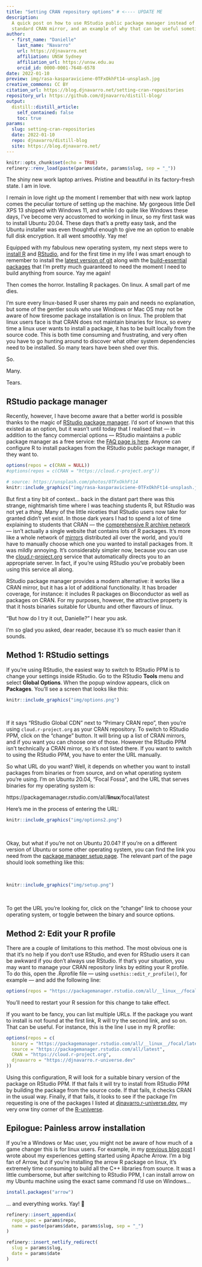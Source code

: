 ```yaml
---
title: "Setting CRAN repository options" # <---- UPDATE ME
description:
  A quick post on how to use RStudio public package manager instead of a 
  standard CRAN mirror, and an example of why that can be useful sometimes.
author:
  - first_name: "Danielle"
    last_name: "Navarro"
    url: https://djnavarro.net
    affiliation: UNSW Sydney
    affiliation_url: https://unsw.edu.au
    orcid_id: 0000-0001-7648-6578
date: 2022-01-10
preview: img/rasa-kasparaviciene-0TFxOkhFt14-unsplash.jpg
creative_commons: CC BY
citation_url: https://blog.djnavarro.net/setting-cran-repositories 
repository_url: https://github.com/djnavarro/distill-blog/
output:
  distill::distill_article:
    self_contained: false
    toc: true
params:
  slug: setting-cran-repositories
  date: 2022-01-10
  repo: djnavarro/distill-blog
  site: https://blog.djnavarro.net/
---
```


<!----

checklist:
- check the "update me" messages in YAML above
- initialise the _renv folder with refinery::renv_new("name of post folder")
- populate the lockfile with refinery::renv_snapshot("name of post folder")
- update the _renv folder from snapshot with refinery::restore("name of post folder")

---->


<!--------------- setup post ----------------->

```r
knitr::opts_chunk$set(echo = TRUE)
refinery::renv_load(paste(params$date, params$slug, sep = "_"))
```


<!--------------- post ----------------->

The shiny new work laptop arrives. Pristine and beautiful in its factory-fresh state. I am in love. 

I remain in love right up the moment I remember that with new work laptop comes the peculiar torture of setting up the machine. My gorgeous little Dell XPS 13 shipped with Windows 11, and while I do quite like Windows these days, I've become very accustomed to working in linux, so my first task was to install Ubuntu 20.04. These days that's a pretty easy task, and the Ubuntu installer was even thoughtful enough to give me an option to enable full disk encryption. It all went smoothly. Yay me!

Equipped with my fabulous new operating system, my next steps were to [install R](https://cran.r-project.org/bin/linux/ubuntu/) and [RStudio](https://www.rstudio.com/products/rstudio/download/), and for the first time in my life I was smart enough to remember to install the [latest version of git](https://itsfoss.com/install-git-ubuntu/) along with the [build-essential packages](https://itsfoss.com/build-essential-ubuntu/) that I'm pretty much guaranteed to need the moment I need to build anything from source. Yay me again! 

Then comes the horror. Installing R packages. On linux. A small part of me dies.

I'm sure every linux-based R user shares my pain and needs no explanation, but some of the gentler souls who use Windows or Mac OS may not be aware of how tiresome package installation is on linux. The problem that linux users face is that CRAN does not maintain binaries for linux, so every time a linux user wants to install a package, it has to be built locally from the source code. This is both time consuming and frustrating, and very often you have to go hunting around to discover what other system dependencies need to be installed. So many tears have been shed over this. 

So. 

Many. 

Tears.

## RStudio package manager

Recently, however, I have become aware that a better world is possible thanks to the magic of [RStudio package manager](https://packagemanager.rstudio.com). I'd sort of known that this existed as an option, but it wasn't until today that I realised that --- in addition to the fancy commercial options --- RStudio maintains a *public* package manager as a free service: the [FAQ page is here](https://support.rstudio.com/hc/en-us/articles/360046703913-FAQ-for-RStudio-Public-Package-Manager). Anyone can configure R to install packages from the RStudio public package manager, if they want to. 

```r
options(repos = c(CRAN = NULL))
#options(repos = c(CRAN = "https://cloud.r-project.org"))
```

```r
# source: https://unsplash.com/photos/0TFxOkhFt14
knitr::include_graphics("img/rasa-kasparaviciene-0TFxOkhFt14-unsplash.jpg")
```

But first a tiny bit of context... back in the distant part there was this strange, nightmarish time where I was teaching students R, but RStudio was not yet a *thing*. Many of the little niceties that RStudio users now take for granted didn't yet exist. In those dark years I had to spend a lot of time explaining to students that CRAN --- the [comprehensive R archive network](https://cran.r-project.org/) --- isn't actually a single website that contains lots of R packages. It's more like a whole network of [mirrors](https://cran.r-project.org/mirrors.html) distributed all over the world, and you'd have to 
manually choose which one you wanted to install packages from. It was mildly annoying. It's considerably simpler now, because you can use the [cloud.r-project.org](https://cloud.r-project.org/) service that automatically directs you to an appropriate server. In fact, if you're using RStudio you've probably been using this service all along. 

RStudio package manager provides a modern alternative: it works  like a CRAN mirror, but it has a lot of additional functionality. It has broader coverage, for instance: it includes R packages on Bioconductor as well as packages on CRAN. For my purposes, however, the attractive property is that it hosts binaries suitable for Ubuntu and other flavours of linux. 

"But how do I try it out, Danielle?" I hear you ask. 

I'm so glad you asked, dear reader, because it's so much easier than it sounds.  


## Method 1: RStudio settings

If you're using RStudio, the easiest way to switch to RStudio PPM is to change your settings inside RStudio. Go to the RStudio **Tools** menu and select **Global Options**. When the popup window appears, click on **Packages**. You'll see a screen that looks like this:

```r
knitr::include_graphics("img/options.png")
```
<br>

If it says "RStudio Global CDN" next to "Primary CRAN repo", then you're using `cloud.r-project.org` as your CRAN repository. To switch to RStudio PPM, click on the "change" button. It will bring up a list of CRAN mirrors, and if you want you can choose one of those. However the RStudio PPM isn't technically a CRAN mirror, so it's not listed there. If you want to switch to using the RStudio PPM, you have to enter the URL manually. 

So what URL do you want? Well, it depends on whether you want to install packages from binaries or from source, and on what operating system you're using. I'm on Ubuntu 20.04, "Focal Fossa", and the URL that serves binaries for my operating system is:

https://packagemanager.rstudio.com/all/__linux__/focal/latest

Here's me in the process of entering the URL:


```r
knitr::include_graphics("img/options2.png")
```
<br>

Okay, but what if you're not on Ubuntu 20.04? If you're on a different version of Ubuntu or some other operating system, you can find the link you need from the [package manager setup page](https://packagemanager.rstudio.com/client/#/repos/1/overview). The relevant part of the page should look something like this:

<br>

```r
knitr::include_graphics("img/setup.png")
```
<br>

To get the URL you're looking for, click on the "change" link to choose your operating system, or toggle between the binary and source options.

## Method 2: Edit your R profile

There are a couple of limitations to this method. The most obvious one is that it's no help if you don't use RStudio, and even for RStudio users it can be awkward if you don't always use RStudio. If that's your situation, you may want to manage your CRAN repository links by editing your R profile. To do this, open the .Rprofile file --- using `usethis::edit_r_profile()`, for example --- and add the following line:

```r
options(repos = "https://packagemanager.rstudio.com/all/__linux__/focal/latest")
```

You'll need to restart your R session for this change to take effect. 

If you want to be fancy, you can list multiple URLs. If the package you want to install is not found at the first link, R will try the second link, and so on. That can be useful. For instance, this is the line I use in my R profile: 

```r
options(repos = c(
  binary = "https://packagemanager.rstudio.com/all/__linux__/focal/latest",
  source = "https://packagemanager.rstudio.com/all/latest",
  CRAN = "https://cloud.r-project.org",
  djnavarro = "https://djnavarro.r-universe.dev"
))
```

Using this configuration, R will look for a suitable binary version of the package on RStudio PPM. If that fails it will try to install from RStudio PPM by building the package from the source code. If that fails, it checks CRAN in the usual way. Finally, if that fails, it looks to see if the package I'm requesting is one of the packages I listed at [djnavarro.r-universe.dev](https://djnavarro.r-universe.dev), my very onw tiny corner of the [R-universe](https://ropensci.org/r-universe/). 


## Epilogue: Painless arrow installation

If you're a Windows or Mac user, you might not be aware of how much of a game changer this is for linux users. For example, in my [previous blog post](https://blog.djnavarro.net/posts/2021-11-19_starting-apache-arrow-in-r/) I wrote about my experiences getting started using Apache Arrow. I'm a big fan of Arrow, but if you're installing the arrow R package on linux, it's extremely time consuming to build all the C++ libraries from source. It was a little cumbersome, but after switching to RStudio PPM, I can install arrow on my Ubuntu machine using the exact same command I'd use on Windows...

```r
install.packages("arrow")
```

... and everything works. Yay! 🎉





<!--------------- appendices ----------------->

```r
refinery::insert_appendix(
  repo_spec = params$repo, 
  name = paste(params$date, params$slug, sep = "_")
)
```


<!--------------- miscellanea ----------------->

```r
refinery::insert_netlify_redirect(
  slug = params$slug, 
  date = params$date
)
```




